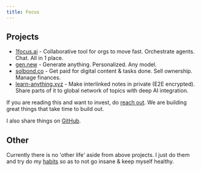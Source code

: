 ```yaml
---
title: Focus
---
```


## Projects

- [1focus.ai](https://1focus.ai) - Collaborative tool for orgs to move fast. Orchestrate agents. Chat. All in 1 place.
- [gen.new](https://gen.new) - Generate anything. Personalized. Any model.
- [solbond.co](https://solbond.co) - Get paid for digital content & tasks done. Sell ownership. Manage finances.
- [learn-anything.xyz](https://learn-anything.xyz) - Make interlinked notes in private (E2E encrypted). Share parts of it to global network of topics with deep AI integration.

If you are reading this and want to invest, do [reach out](https://x.com/nikivdev). We are building great things that take time to build out.

I also share things on [GitHub](https://github.com/nikivdev).

## Other

Currently there is no 'other life' aside from above projects. I just do them and try do my [habits](/habits) so as to not go insane & keep myself healthy.
